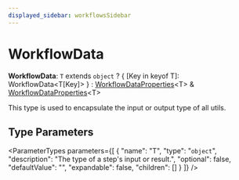 ```yaml
---
displayed_sidebar: workflowsSidebar
---
```



# WorkflowData

 **WorkflowData**: `T` extends `object` ? &#123; [Key in keyof T]: WorkflowData&#60;T[Key]&#62; &#125; : [WorkflowDataProperties](WorkflowDataProperties.mdx)&#60;T&#62; & [WorkflowDataProperties](WorkflowDataProperties.mdx)&#60;T&#62;

This type is used to encapsulate the input or output type of all utils.

## Type Parameters

<ParameterTypes parameters={[
  {
    "name": "T",
    "type": "`object`",
    "description": "The type of a step's input or result.",
    "optional": false,
    "defaultValue": "",
    "expandable": false,
    "children": []
  }
]} />
